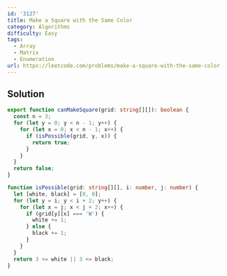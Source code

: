 ```yaml
---
id: '3127'
title: Make a Square with the Same Color
category: Algorithms
difficulty: Easy
tags:
  - Array
  - Matrix
  - Enumeration
url: https://leetcode.com/problems/make-a-square-with-the-same-color
---
```


## Solution

```typescript filename="solution.ts" copy
export function canMakeSquare(grid: string[][]): boolean {
  const n = 3;
  for (let y = 0; y < n - 1; y++) {
    for (let x = 0; x < n - 1; x++) {
      if (isPossible(grid, y, x)) {
        return true;
      }
    }
  }
  return false;
}

function isPossible(grid: string[][], i: number, j: number) {
  let [white, black] = [0, 0];
  for (let y = i; y < i + 2; y++) {
    for (let x = j; x < j + 2; x++) {
      if (grid[y][x] === 'W') {
        white += 1;
      } else {
        black += 1;
      }
    }
  }
  return 3 <= white || 3 <= black;
}
```

